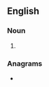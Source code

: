 ==English==

===Noun===
{{head|en|noun form}}

# {{plural of|ribber|lang=en}}

===Anagrams===
* {{anagrams|en|a=bbeirrs|bribers}}